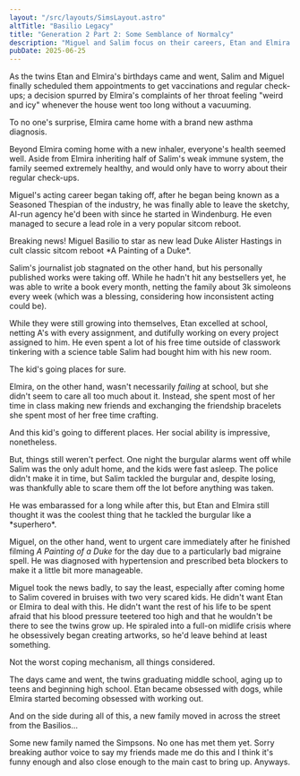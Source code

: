 ```yaml
---
layout: "/src/layouts/SimsLayout.astro"
altTitle: "Basilio Legacy"
title: "Generation 2 Part 2: Some Semblance of Normalcy"
description: "Miguel and Salim focus on their careers, Etan and Elmira grow up, and the Basilios discover the horrors of visiting the doctor."
pubDate: 2025-06-25
---
```


As the twins Etan and Elmira's birthdays came and went, Salim and Miguel finally scheduled them appointments to get vaccinations and regular check-ups; a decision spurred by Elmira's complaints of her throat feeling "weird and icy" whenever the house went too long without a vacuuming.

<BlogImage imgSrc="../../../images/shrines/sims/basiliox2-2-elmiraasthma.png" imgAlt="A Sims 4 screenshot, a popup about Elmira Basilio being diagnosed with asthma and the care that will need to be taken as such.">
To no one's surprise, Elmira came home with a brand new asthma diagnosis.
</BlogImage>

Beyond Elmira coming home with a new inhaler, everyone's health seemed well. Aside from Elmira inheriting half of Salim's weak immune system, the family seemed extremely healthy, and would only have to worry about their regular check-ups.

Miguel's acting career began taking off, after he began being known as a Seasoned Thespian of the industry, he was finally able to leave the sketchy, AI-run agency he'd been with since he started in Windenburg. He even managed to secure a lead role in a very popular sitcom reboot.

<BlogImage imgSrc="../../../images/shrines/sims/basiliox2-2-babysfirstsitcom.png" imgAlt="A Sims 4 screenshot, Miguel in victorian velvet suits raising a glass and smiling on set.">
Breaking news! Miguel Basilio to star as new lead Duke Alister Hastings in cult classic sitcom reboot *A Painting of a Duke*.
</BlogImage>

Salim's journalist job stagnated on the other hand, but his personally published works were taking off. While he hadn't hit any bestsellers yet, he was able to write a book every month, netting the family about 3k simoleons every week (which was a blessing, considering how inconsistent acting could be).

While they were still growing into themselves, Etan excelled at school, netting A's with every assignment, and dutifully working on every project assigned to him. He even spent a lot of his free time outside of classwork tinkering with a science table Salim had bought him with his new room.

<BlogImage imgSrc="../../../images/shrines/sims/basiliox2-2-tinkering.png" imgAlt="A Sims 4 screenshot, Etan sitting on the ground tinkering with a circuitboard, a small table is set up in front of him with chemistry equipment and scraps of paper.">
The kid's going places for sure.
</BlogImage>

Elmira, on the other hand, wasn't necessarily *failing* at school, but she didn't seem to care all too much about it. Instead, she spent most of her time in class making new friends and exchanging the friendship bracelets she spent most of her free time crafting.

<BlogImage imgSrc="../../../images/shrines/sims/basiliox2-2-makingfriends.png" imgAlt="A Sims 4 screenshot, Elmira chatting with another girl her age outside of the Basilio house.">
And this kid's going to different places. Her social ability is impressive, nonetheless.
</BlogImage>

But, things still weren't perfect. One night the burgular alarms went off while Salim was the only adult home, and the kids were fast asleep. The police didn't make it in time, but Salim tackled the burgular and, despite losing, was thankfully able to scare them off the lot before anything was taken.

<BlogImage imgSrc="../../../images/shrines/sims/basiliox2-2-salimburgular.png" imgAlt="A Sims 4 screenshot, Salim fighting a burgular, comical clouds of dust around them as their hands are pushing against each other's faces.">
He was embarassed for a long while after this, but Etan and Elmira still thought it was the coolest thing that he tackled the burgular like a *superhero*.
</BlogImage>

Miguel, on the other hand, went to urgent care immediately after he finished filming *A Painting of a Duke* for the day due to a particularly bad migraine spell. He was diagnosed with hypertension and prescribed beta blockers to make it a little bit more manageable.

Miguel took the news badly, to say the least, especially after coming home to Salim covered in bruises with two very scared kids. He didn't want Etan or Elmira to deal with this. He didn't want the rest of his life to be spent afraid that his blood pressure teetered too high and that he wouldn't be there to see the twins grow up. He spiraled into a full-on midlife crisis where he obsessively began creating artworks, so he'd leave behind at least something.

<BlogImage imgSrc="../../../images/shrines/sims/basiliox2-2-miguelmidlifecrisis.png" imgAlt="A Sims 4 screenshot, Miguel painting an easel inside Elmira's room. The painting looks objectively bad.">
Not the worst coping mechanism, all things considered.
</BlogImage>

The days came and went, the twins graduating middle school, aging up to teens and beginning high school. Etan became obsessed with dogs, while Elmira started becoming obsessed with working out.

And on the side during all of this, a new family moved in across the street from the Basilios...

<BlogImage imgSrc="../../../images/shrines/sims/basiliox2-2-thesimpsons.png" imgAlt="A Sims 4 screenshot, a perfect copy of the Simpsons house.">
Some new family named the Simpsons. No one has met them yet. Sorry breaking author voice to say my friends made me do this and I think it's funny enough and also close enough to the main cast to bring up. Anyways.
</BlogImage>